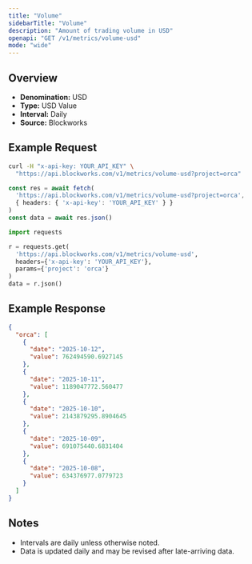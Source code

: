 ```yaml
---
title: "Volume"
sidebarTitle: "Volume"
description: "Amount of trading volume in USD"
openapi: "GET /v1/metrics/volume-usd"
mode: "wide"
---
```


## Overview

- **Denomination:** USD
- **Type:** USD Value
- **Interval:** Daily
- **Source:** Blockworks

## Example Request

<CodeGroup>

```bash cURL
curl -H "x-api-key: YOUR_API_KEY" \
  "https://api.blockworks.com/v1/metrics/volume-usd?project=orca"
```

```typescript TypeScript
const res = await fetch(
  'https://api.blockworks.com/v1/metrics/volume-usd?project=orca',
  { headers: { 'x-api-key': 'YOUR_API_KEY' } }
)
const data = await res.json()
```

```python Python
import requests

r = requests.get(
  'https://api.blockworks.com/v1/metrics/volume-usd',
  headers={'x-api-key': 'YOUR_API_KEY'},
  params={'project': 'orca'}
)
data = r.json()
```

</CodeGroup>

## Example Response

```json
{
  "orca": [
    {
      "date": "2025-10-12",
      "value": 762494590.6927145
    },
    {
      "date": "2025-10-11",
      "value": 1189047772.560477
    },
    {
      "date": "2025-10-10",
      "value": 2143879295.8904645
    },
    {
      "date": "2025-10-09",
      "value": 691075440.6831404
    },
    {
      "date": "2025-10-08",
      "value": 634376977.0779723
    }
  ]
}
```

## Notes
- Intervals are daily unless otherwise noted.
- Data is updated daily and may be revised after late-arriving data.
